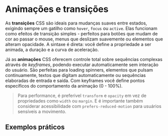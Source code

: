 
Animações e transições
======================

As **transições** CSS são ideais para mudanças suaves entre estados, exigindo sempre um gatilho como `hover`, `focus` ou `active`. Elas funcionam como efeitos de transição simples - perfeitos para botões que mudam de cor ao passar o mouse, menus que deslizam suavemente ou elementos que alteram opacidade. A sintaxe é direta: você define a propriedade a ser animada, a duração e a curva de aceleração.

Já as **animações** CSS oferecem controle total sobre sequências complexas através de *keyframes*, podendo executar automaticamente sem interação do usuário. São perfeitas para loading spinners, elementos que pulsam continuamente, textos que digitam automaticamente ou sequências elaboradas de entrada e saída. Com keyframes você define pontos específicos do comportamento da animação (0 - 100%).


>Para performance, é preferivel `transform` e `opacity` em vez de propriedades como `width` ou `margin`. E é importante também considerar acessibilidade com `prefers-reduced-motion` para usuários sensíveis a movimento.

## Exemplos práticos

<AnimationsAndTransitionsExample />

<Footer previous={{ title: 'modern_layouts', href: 'modern-layouts' }} next={{ title: 'sass', href: 'sass' }} />